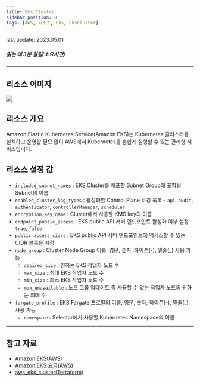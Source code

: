 ```yaml
---
title: Eks Cluster
sidebar_position: 0
tags: [AWS, 리소스, Eks, EksCluster]
---
```



<span className="theme-doc-version-badge badge badge--secondary">
    last update: 2023.05.01
</span>

##### 읽는 데 3분 걸림(소요시간)

---

## 리소스 이미지

<img src={icon} />

## 리소스 개요

Amazon Elastic Kubernetes Service(Amazon EKS)는 Kubernetes 클러스터를 설치하고 운영할 필요 없이 AWS에서 Kubernetes를 손쉽게 실행할 수 있는 관리형 서비스입니다.

## 리소스 설정 값

-   `included_subnet_names` : EKS Cluster를 배포할 Subnet Group에 포함될 Subnet의 이름
-   `enabled_cluster_log_types` : 활성화할 Control Plane 로깅 목록 - `api`, `audit`, `authenticator`, `controllerManager`, `scheduler`
-   `encryption_key_name` : Cluster에서 사용할 KMS key의 이름
-   `endpoint_public_access` : EKS public API 서버 엔드포인트 활성화 여부 설정 - `true`, `false`
-   `public_access_cidrs` : EKS public API 서버 엔드포인트에 액세스할 수 있는 CIDR 블록을 지정
-   `node_group` : Cluster Node Group 이름, 영문, 숫자, 하이픈(-), 밑줄(\_) 사용 가능
    -   `desired_size` : 원하는 EKS 작업자 노드 수
    -   `max_size` : 최대 EKS 작업자 노드 수
    -   `min_size` : 최소 EKS 작업자 노드 수
    -   `max_unavailable` : 노드 그룹 업데이트 중 사용할 수 없는 작업자 노드의 원하는 최대 수
-   `fargate_profile` : EKS Fargate 프로필의 이름, 영문, 숫자, 하이픈(-), 밑줄(\_) 사용 가능
    -   `namespace` : Selector에서 사용할 Kubernetes Namespace의 이름

---

## 참고 자료

-   [Amazon EKS(AWS)](https://docs.aws.amazon.com/ko_kr/eks/latest/userguide/what-is-eks.html)
-   [Amazon EKS 요금(AWS)](https://aws.amazon.com/ko/eks/pricing/)
-   [aws_eks_cluster(Terraform)](https://registry.terraform.io/providers/hashicorp/aws/latest/docs/resources/eks_cluster)
